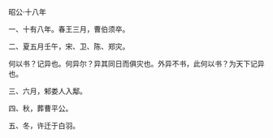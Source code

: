 

昭公·十八年

一、十有八年。春王三月，曹伯须卒。

二、夏五月壬午，宋、卫、陈、郑灾。

何以书？记异也。何异尔？异其同日而俱灾也。外异不书，此何以书？为天下记异也。

三、六月，邾娄人入鄅。

四、秋，葬曹平公。

五、冬，许迁于白羽。

